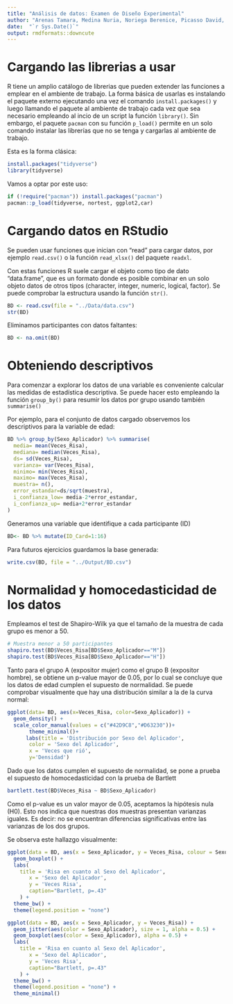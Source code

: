 ```yaml
---
title: "Análisis de datos: Examen de Diseño Experimental"
author: "Arenas Tamara, Medina Nuria, Noriega Berenice, Picasso David, Ruiz Braulio, Vázquez Mariana"
date:  "`r Sys.Date()`"
output: rmdformats::downcute
---
```


# Cargando las librerias a usar
R tiene un amplio catálogo de librerias que pueden extender las funciones a emplear en el ambiente de trabajo. La forma básica de usarlas es instalando el paquete externo ejecutando una vez el comando ```install.packages()``` y luego llamando el paquete al ambiente de trabajo cada vez que sea necesario empleando al incio de un script la función ```library()```. Sin embargo, el paquete ```pacman``` con su función ```p_load()``` permite en un solo comando instalar las librerías que no se tenga y cargarlas al ambiente de trabajo. 

Esta es la forma clásica:
```r
install.packages("tidyverse")
library(tidyverse)
```

Vamos a optar por este uso: 
```r
if (!require("pacman")) install.packages("pacman")
pacman::p_load(tidyverse, nortest, ggplot2,car)
```

# Cargando datos en RStudio
Se pueden usar funciones que inician con "read" para cargar datos, por ejemplo ```read.csv()``` o la función ```read_xlsx()``` del paquete ```readxl```.  

Con estas funciones R suele cargar el objeto como tipo de dato "data.frame", que es un formato donde es posible combinar en un solo objeto datos de otros tipos (character, integer, numeric, logical, factor). Se puede comprobar la estructura usando la función ```str()```.

```r
BD <- read.csv(file = "../Data/data.csv")
str(BD)
```

Eliminamos participantes con datos faltantes: 
```r
BD <- na.omit(BD)
```


# Obteniendo descriptivos

Para comenzar a explorar los datos de una variable es conveniente calcular las medidas de estadística descriptiva. Se puede hacer esto empleando la función ```group_by()``` para resumir los datos por grupo usando también ```summarise()```

Por ejemplo, para el conjunto de datos cargado observemos los descriptivos para la variable de edad:


```r
BD %>% group_by(Sexo_Aplicador) %>% summarise(
  media= mean(Veces_Risa),
  mediana= median(Veces_Risa),
  ds= sd(Veces_Risa),
  varianza= var(Veces_Risa),
  minimo= min(Veces_Risa),
  maximo= max(Veces_Risa),
  muestra= n(),
  error_estandar=ds/sqrt(muestra),
  i_confianza_low= media-2*error_estandar,
  i_confianza_up= media+2*error_estandar
)
```

Generamos una variable que identifique a cada participante (ID)

```r
BD<- BD %>% mutate(ID_Card=1:16)
```

Para futuros ejercicios guardamos la base generada:
```r
write.csv(BD, file = "../Output/BD.csv")
```


# Normalidad y homocedasticidad de los datos

Empleamos el test de Shapiro-Wilk ya que el tamaño de la muestra de cada grupo es menor a 50.  

```r
# Muestra menor a 50 participantes
shapiro.test(BD$Veces_Risa[BD$Sexo_Aplicador=="M"]) 
shapiro.test(BD$Veces_Risa[BD$Sexo_Aplicador=="H"]) 
```
Tanto para el grupo A (expositor mujer) como el grupo B (expositor hombre), se obtiene un p-value mayor de 0.05, por lo cual se concluye que los datos de edad cumplen el supuesto de normalidad. Se puede comprobar visualmente que hay una distribución similar a la de la curva normal:

```r
ggplot(data= BD, aes(x=Veces_Risa, color=Sexo_Aplicador)) +
  geom_density() +
  scale_color_manual(values = c("#42D9C8","#D63230"))+
       theme_minimal()+
      labs(title = 'Distribución por Sexo del Aplicador',
       color = 'Sexo del Aplicador',
       x = 'Veces que rió', 
       y='Densidad')

```

Dado que los datos cumplen el supuesto de normalidad, se pone a prueba el supuesto de homocedasticidad con la prueba de Bartlett 

```r
bartlett.test(BD$Veces_Risa ~ BD$Sexo_Aplicador)
```
Como el p-value es un valor mayor de 0.05, aceptamos la hipótesis nula (H0). Esto nos indica que nuestras dos muestras presentan varianzas iguales. Es decir: no se encuentran diferencias significativas entre las varianzas de los dos grupos.    

Se observa este hallazgo visualmente:
```r
ggplot(data = BD, aes(x = Sexo_Aplicador, y = Veces_Risa, colour = Sexo_Aplicador)) +
  geom_boxplot() +
  labs(
    title = 'Risa en cuanto al Sexo del Aplicador',
       x = 'Sexo del Aplicador',
       y = 'Veces Risa',
       caption="Bartlett, p=.43"
    ) +
  theme_bw() +
  theme(legend.position = "none")
```

```r
ggplot(data = BD, aes(x = Sexo_Aplicador, y = Veces_Risa)) + 
  geom_jitter(aes(color = Sexo_Aplicador), size = 1, alpha = 0.5) +
  geom_boxplot(aes(color = Sexo_Aplicador), alpha = 0.5) + 
  labs(
    title = 'Risa en cuanto al Sexo del Aplicador',
       x = 'Sexo del Aplicador',
       y = 'Veces Risa',
       caption="Bartlett, p=.43"
    ) +
  theme_bw() +
  theme(legend.position = "none") + 
  theme_minimal()
```